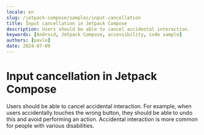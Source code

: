```yaml
---
locale: en
slug: /jetpack-compose/samples/input-cancellation
title: Input cancellation in Jetpack Compose
description: Users should be able to cancel accidental interaction.
keywords: [Android, Jetpack Compose, accessibility, code sample]
authors: [pavlo]
date: 2024-07-09
---
```


# Input cancellation in Jetpack Compose

Users should be able to cancel accidental interaction. For example, when users accidentally touches the wrong button, they should be able to undo this and avoid performing an action. Accidental interaction is more common for people with various disabilities.

<CodeSample id="input-cancellation" platform="compose" locale="en"/>
